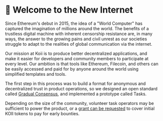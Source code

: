 
# 🎏 Welcome to the New Internet

<Description text="We built Koii to make a better world by connecting the people that live in it." />

Since Ethereum's debut in 2015, the idea of a "World Computer" has captured the imagination of millions around the world. The benefits of a trustless digital machine with inherent censorship resistance are, in many ways, the answer to the growing pains and civil unrest as our societies struggle to adapt to the realities of global communication via the internet.

Our mission at Koii is to produce better decentralized applications, and make it easier for developers and community members to participate at every level. Our ambition is that tools like Ethereum, Filecoin, and others can be easily accessed and paid for by anyone around the world using simplified templates and tools. &#x20;

The first step in this process was to build a format for anonymous and decentralized trust in product operations, so we designed an open standard called [Gradual Consensus](/develop/microservices-and-tasks/what-are-tasks/gradual-consensus), and implemented a prototype called Tasks.

Depending on the size of the community, volunteer task operators may be sufficient to power the product, or a [grant can be requested](https://share.hsforms.com/1ATBOuLeqSCa-WCEBU8Ky0Ac20dg) to cover initial KOII tokens to pay for early bounties.&#x20;

<Cards>
  <Card
    title="<p>🔥 <strong>Impact</strong></p>"
    description=" <p>We've redesigned the web from the ground up to reward contributions fairly. Whether you're a creator, developer, a fan, or just want to connect with family and friends, <em>Koii pays you.</em></p>"
    link="impact"
    linkText="Earn passive income with Koii"
    svgName="impact"
    cardPerRow="2"
  />
  <Card
    title="<p>🌊 <strong>Social Technology</strong></p>"
    description="<p>Include your community in the value stream by using community hardware, and providing transparent systems for attention tracking, content storage, value transfer, and indexing.</p>"
    link="social-tech"
    linkText="Start building community-run apps"
    svgName="socialTech"
    cardPerRow="2"
  />
  <Card
    title="<p>🛠️ <strong>Tools</strong></p>"
    description=" <p>Building something great is a waste of time if no one can use it. That's why we've built industry-leading tools to secure your assets, trade your personal compute power, and onboard your community.</p>"
    link="tools"
    linkText="Try out the Koii Tools"
    svgName="tools"
    cardPerRow="2"
  />
  <Card
    title="<p>💡 <strong>Philosophy of Decentralization</strong></p>"
    description=" <p>For too long, power has been concentrated to just a small part of the world's population. The internet has the power to fix this, but not the way it's been built so far.</p>"
    link="philosophy"
    linkText="Learn more about why Koii was built"
    svgName="philosophy"
    cardPerRow="2"
  />
</Cards>
